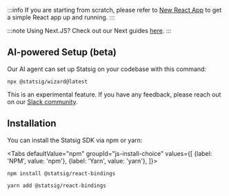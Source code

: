 
:::info
If you are starting from scratch, please refer to [New React App](https://react.dev/learn/build-a-react-app-from-scratch) to get a simple React app up and running.
:::

:::note
Using Next.JS? Check out our Next guides [here](/client/javascript-sdk/next-js).
:::

## AI-powered Setup (beta)

Our AI agent can set up Statsig on your codebase with this command:

```shell
npx @statsig/wizard@latest
```

This is an experimental feature. If you have any feedback, please reach out on our [Slack community](https://statsig.com/slack).
## Installation

You can install the Statsig SDK via npm or yarn:

<Tabs
  defaultValue="npm"
  groupId="js-install-choice"
  values={[
    {label: 'NPM', value: 'npm'},
    {label: 'Yarn', value: 'yarn'},
  ]}>

  <TabItem value="npm">

```shell
npm install @statsig/react-bindings
```

  </TabItem>
  <TabItem value="yarn">

```shell
yarn add @statsig/react-bindings
```

  </TabItem>
</Tabs>

